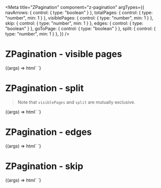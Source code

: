 
<Meta title="ZPagination" component="z-pagination" argTypes={{
  navArrows: { control: { type: "boolean" } },
  totalPages: { control: { type: "number", min: 1 } },
  visiblePages: { control: { type: "number", min: 1 } },
  skip: { control: { type: "number", min: 1 } },
  edges: { control: { type: "boolean" } },
  goToPage: { control: { type: "boolean" } },
  split: { control: { type: "number", min: 1 } },
}} />

# ZPagination - visible pages

<Canvas>
  <Story
    name="ZPagination - visible pages"
    args={{
      navArrows: true,
      totalPages: 201,
      visiblePages: 5,
      goToPage: false,
    }}
    parameters={{
      controls: {
        exclude: ["skip", "edges", "split"],
      }
    }}
  >
    {(args) => html`
      <z-pagination
        .navArrows=${args.navArrows}
        .totalPages=${args.totalPages}
        .visiblePages=${args.visiblePages}
        .goToPage=${args.goToPage}
      ></z-pagination>
    `}
  </Story>
</Canvas>

# ZPagination - split

> Note that `visiblePages` and `split` are mutually exclusive.

<Canvas>
  <Story
    name="ZPagination - split"
    args={{
      navArrows: true,
      totalPages: 201,
      split: 1,
      goToPage: false,
    }}
    parameters={{
      controls: {
        exclude: ["skip", "edges", "visiblePages"],
      }
    }}
  >
    {(args) => html`
      <z-pagination
        .navArrows=${args.navArrows}
        .totalPages=${args.totalPages}
        .split=${args.split}
        .goToPage=${args.goToPage}
      ></z-pagination>
    `}
  </Story>
</Canvas>

# ZPagination - edges

<Canvas>
  <Story
    name="ZPagination - edges"
    args={{
      navArrows: true,
      totalPages: 201,
      visiblePages: 5,
      edges: true,
      goToPage: false,
    }}
    parameters={{
      controls: {
        exclude: ["skip", "split"],
      }
    }}
  >
    {(args) => html`
      <z-pagination
        .navArrows=${args.navArrows}
        .totalPages=${args.totalPages}
        .visiblePages=${args.visiblePages}
        .edges=${args.edges}
        .goToPage=${args.goToPage}
      ></z-pagination>
    `}
  </Story>
</Canvas>

# ZPagination - skip

<Canvas>
  <Story
    name="ZPagination - skip"
    args={{
      navArrows: true,
      totalPages: 201,
      visiblePages: 5,
      skip: 10,
      goToPage: false,
    }}
    parameters={{
      controls: {
        exclude: ["edges", "split"],
      }
    }}
  >
    {(args) => html`
      <z-pagination
        .navArrows=${args.navArrows}
        .totalPages=${args.totalPages}
        .visiblePages=${args.visiblePages}
        .skip=${args.skip}
        .goToPage=${args.goToPage}
      ></z-pagination>
    `}
  </Story>
</Canvas>

<ArgsTable of="z-pagination" />
